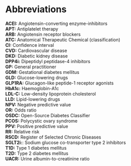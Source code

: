 # Abbreviations {.unnumbered}

**ACEI:** Angiotensin-converting enzyme-inhibitors\
**APT:** Antiplatelet therapy\
**ARB:** Angiotensin receptor blockers\
**ATC:** Anatomical Therapeutic Chemical (classification)\
**CI:** Confidence interval\
**CVD:** Cardiovascular disease\
**DKD:** Diabetic kidney disease\
**DPP4i:** Dipeptidyl peptidase-4 inhibitors\
**GP:** General practitioner\
**GDM:** Gestational diabetes mellitus\
**GLD:** Glucose-lowering drugs\
**GLP1RA:** Glucagon-like peptide-1 receptor agonists\
**HbA1c:** Haemoglobin-A1c\
**LDL-C:** Low-density lipoprotein cholesterol\
**LLD:** Lipid-lowering drugs\
**NPV:** Negative predictive value\
**OR:** Odds ratio\
**OSDC:** Open-Source Diabetes Classifier\
**PCOS:** Polycystic ovary syndrome\
**PPV:** Positive predictive value\
**RR:** Relative risk\
**RSCD:** Register of Selected Chronic Diseases\
**SGLT2i:**: Sodium glucose co-transporter type 2 inhibitors\
**T1D:** Type 1 diabetes mellitus\
**T2D:** Type 2 diabetes mellitus\
**UACR:** Urine albumin-to-creatinine ratio\